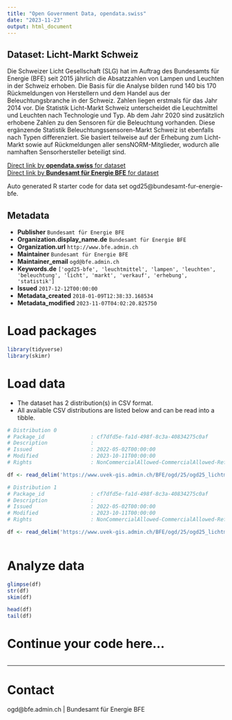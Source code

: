 ```yaml
---
title: "Open Government Data, opendata.swiss"
date: "2023-11-23"
output: html_document
---
```


## Dataset: Licht-Markt Schweiz

Die Schweizer Licht Gesellschaft (SLG) hat im Auftrag des Bundesamts für Energie (BFE) seit 2015 jährlich die Absatzzahlen von Lampen und Leuchten in der Schweiz erhoben. Die Basis für die Analyse bilden rund 140 bis 170 Rückmeldungen von Herstellern und dem Handel aus der Beleuchtungsbranche in der Schweiz. Zahlen liegen erstmals für das Jahr 2014 vor. Die Statistik Licht-Markt Schweiz unterscheidet die Leuchtmittel und Leuchten nach Technologie und Typ. Ab dem Jahr 2020 sind zusätzlich erhobene Zahlen zu den Sensoren für die Beleuchtung vorhanden. Diese ergänzende Statistik Beleuchtungssensoren-Markt Schweiz ist ebenfalls nach Typen differenziert. Sie basiert teilweise auf der Erhebung zum Licht-Markt sowie auf Rückmeldungen aller sensNORM-Mitglieder, wodurch alle namhaften Sensorhersteller beteiligt sind.

[Direct link by **opendata.swiss** for dataset](https://opendata.swiss/de/dataset/licht-markt-schweiz)<br>
[Direct link by **Bundesamt für Energie BFE** for dataset](https://www.bfe.admin.ch/ogd25)

Auto generated R starter code for data set ogd25@bundesamt-fur-energie-bfe.

## Metadata

- **Publisher** `Bundesamt für Energie BFE`
- **Organization.display_name.de** `Bundesamt für Energie BFE`
- **Organization.url** `http://www.bfe.admin.ch`
- **Maintainer** `Bundesamt für Energie BFE`
- **Maintainer_email** `ogd@bfe.admin.ch`
- **Keywords.de** `['ogd25-bfe', 'leuchtmittel', 'lampen', 'leuchten', 'beleuchtung', 'licht', 'markt', 'verkauf', 'erhebung', 'statistik']`
- **Issued** `2017-12-12T00:00:00`
- **Metadata_created** `2018-01-09T12:38:33.168534`
- **Metadata_modified** `2023-11-07T04:02:20.825750`


# Load packages

```r

library(tidyverse)
library(skimr)

```

# Load data

-   The dataset has 2 distribution(s) in CSV format.
-   All available CSV distributions are listed below and can be read into a tibble.

```r

# Distribution 0
# Package_id               : cf7dfd5e-fa1d-498f-8c3a-40834275c0af
# Description              : 
# Issued                   : 2022-05-02T00:00:00
# Modified                 : 2023-10-11T00:00:00
# Rights                   : NonCommercialAllowed-CommercialAllowed-ReferenceRequired

df <- read_delim('https://www.uvek-gis.admin.ch/BFE/ogd/25/ogd25_lichtmarktschweiz.csv')

# Distribution 1
# Package_id               : cf7dfd5e-fa1d-498f-8c3a-40834275c0af
# Description              : 
# Issued                   : 2022-05-02T00:00:00
# Modified                 : 2023-10-11T00:00:00
# Rights                   : NonCommercialAllowed-CommercialAllowed-ReferenceRequired

df <- read_delim('https://www.uvek-gis.admin.ch/BFE/ogd/25/ogd25_lichtmarktschweiz_sensoren.csv')



```

# Analyze data

```r

glimpse(df)
str(df)
skim(df)

head(df)
tail(df)

```

# Continue your code here...

```r

```

------------------------------------------------------------------------

# Contact

ogd@bfe.admin.ch | Bundesamt für Energie BFE
